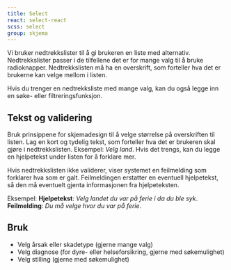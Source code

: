 ```yaml
---
title: Select
react: select-react
scss: select
group: skjema
---
```



<Ingress>
    Vi bruker nedtrekkslister til å gi brukeren en liste med alternativ. Nedtrekkslister passer i de tilfellene det er
    for mange valg til å bruke radioknapper. Nedtrekkslisten må ha en overskrift, som forteller hva det er brukerne kan
    velge mellom i listen.
</Ingress>
<ComponentExample
    component={Example}
    knobs={{
        boolProps: ["Native", "Kompakt", "Invertert", "Med hjelpetekst", "Med feil", "Med søk"],
        choiceProps: [
            {
                name: "Etikettvariant",
                values: ["small", "medium", "large"],
                defaultValue: 1,
            },
        ],
    }}
/>

Hvis du trenger en nedtrekksliste med mange valg, kan du også legge inn en søke- eller filtreringsfunksjon.

## Tekst og validering

Bruk prinsippene for skjemadesign til å velge størrelse på overskriften til listen. Lag en kort og tydelig tekst, som forteller hva det er brukeren skal gjøre i nedtrekkslisten. Eksempel: _Velg land_. Hvis det trengs, kan du legge en hjelpetekst under listen for å forklare mer.

Hvis nedtrekkslisten ikke validerer, viser systemet en feilmelding som forklarer hva som er galt. Feilmeldingen erstatter en eventuell hjelpetekst, så den må eventuelt gjenta informasjonen fra hjelpeteksten.

Eksempel:
**Hjelpetekst**: _Velg landet du var på ferie i da du ble syk_. **Feilmelding**: _Du må velge hvor du var på ferie_.

## Bruk

-   Velg årsak eller skadetype (gjerne mange valg)
-   Velg diagnose (for dyre- eller helseforsikring, gjerne med søkemulighet)
-   Velg stilling (gjerne med søkemulighet)

